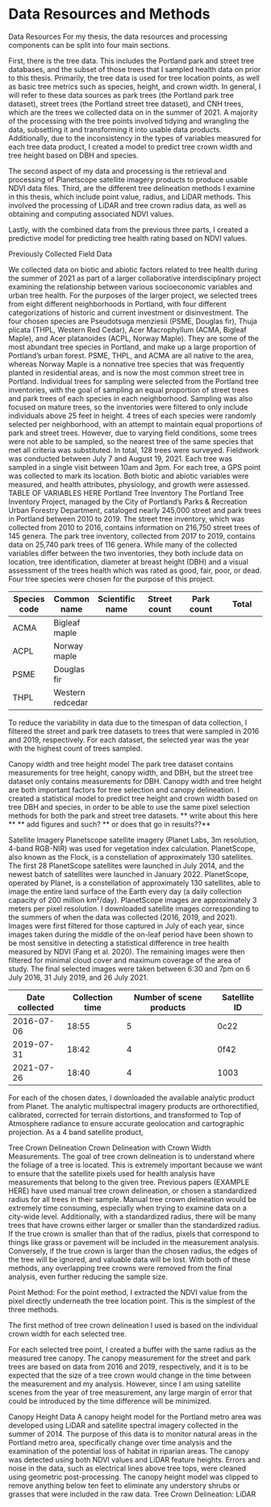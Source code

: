 # Data Resources and Methods {#data-methods}

<!-- Required to number equations in HTML files -->

```{=html}
<script type="text/x-mathjax-config">
MathJax.Hub.Config({
  TeX: { equationNumbers: { autoNumber: "AMS" } }
});
</script>
```
Data Resources For my thesis, the data resources and processing components can be split into four main sections.

First, there is the tree data. This includes the Portland park and street tree databases, and the subset of those trees that I sampled health data on prior to this thesis. Primarily, the tree data is used for tree location points, as well as basic tree metrics such as species, height, and crown width. In general, I will refer to these data sources as park trees (the Portland park tree dataset), street trees (the Portland street tree dataset), and CNH trees, which are the trees we collected data on in the summer of 2021. A majority of the processing with the tree points involved tidying and wrangling the data, subsetting it and transforming it into usable data products. Additionally, due to the inconsistency in the types of variables measured for each tree data product, I created a model to predict tree crown width and tree height based on DBH and species.

The second aspect of my data and processing is the retrieval and processing of Planetscope satellite imagery products to produce usable NDVI data files. Third, are the different tree delineation methods I examine in this thesis, which include point value, radius, and LiDAR methods. This involved the processing of LiDAR and tree crown radius data, as well as obtaining and computing associated NDVI values.

Lastly, with the combined data from the previous three parts, I created a predictive model for predicting tree health rating based on NDVI values.

Previously Collected Field Data

We collected data on biotic and abiotic factors related to tree health during the summer of 2021 as part of a larger collaborative interdisciplinary project examining the relationship between various socioeconomic variables and urban tree health. For the purposes of the larger project, we selected trees from eight different neighborhoods in Portland, with four different categorizations of historic and current investment or disinvestment. The four chosen species are Pseudotsuga menziesii (PSME, Douglas fir), Thuja plicata (THPL, Western Red Cedar), Acer Macrophyllum (ACMA, Bigleaf Maple), and Acer platanoides (ACPL, Norway Maple). They are some of the most abundant tree species in Portland, and make up a large proportion of Portland's urban forest. PSME, THPL, and ACMA are all native to the area, whereas Norway Maple is a nonnative tree species that was frequently planted in residential areas, and is now the most common street tree in Portland. Individual trees for sampling were selected from the Portland tree inventories, with the goal of sampling an equal proportion of street trees and park trees of each species in each neighborhood. Sampling was also focused on mature trees, so the inventories were filtered to only include individuals above 25 feet in height. 4 trees of each species were randomly selected per neighborhood, with an attempt to maintain equal proportions of park and street trees. However, due to varying field conditions, some trees were not able to be sampled, so the nearest tree of the same species that met all criteria was substituted. In total, 128 trees were surveyed. Fieldwork was conducted between July 7 and August 19, 2021. Each tree was sampled in a single visit between 10am and 3pm. For each tree, a GPS point was collected to mark its location. Both biotic and abiotic variables were measured, and health attributes, physiology, and growth were assessed. TABLE OF VARIABLES HERE Portland Tree Inventory The Portland Tree Inventory Project, managed by the City of Portland's Parks & Recreation Urban Forestry Department, cataloged nearly 245,000 street and park trees in Portland between 2010 to 2019. The street tree inventory, which was collected from 2010 to 2016, contains information on 216,750 street trees of 145 genera. The park tree inventory, collected from 2017 to 2019, contains data on 25,740 park trees of 116 genera. While many of the collected variables differ between the two inventories, they both include data on location, tree identification, diameter at breast height (DBH) and a visual assessment of the trees health which was rated as good, fair, poor, or dead. Four tree species were chosen for the purpose of this project.

| Species code | Common name      | Scientific name | Street count | Park count | Total |
|------------|------------|------------|------------|------------|------------|
| ACMA         | Bigleaf maple    |                 |              |            |       |
| ACPL         | Norway maple     |                 |              |            |       |
| PSME         | Douglas fir      |                 |              |            |       |
| THPL         | Western redcedar |                 |              |            |       |

To reduce the variability in data due to the timespan of data collection, I filtered the street and park tree datasets to trees that were sampled in 2016 and 2019, respectively. For each dataset, the selected year was the year with the highest count of trees sampled.

Canopy width and tree height model The park tree dataset contains measurements for tree height, canopy width, and DBH, but the street tree dataset only contains measurements for DBH. Canopy width and tree height are both important factors for tree selection and canopy delineation. I created a statistical model to predict tree height and crown width based on tree DBH and species, in order to be able to use the same pixel selection methods for both the park and street tree datasets. \*\* write about this here \*\* \*\* add figures and such? \*\* or does that go in results??\*\*

Satellite Imagery Planetscope satellite imagery (Planet Labs, 3m resolution, 4-band RGB-NIR) was used for vegetation index calculation. PlanetScope, also known as the Flock, is a constellation of approximately 130 satellites. The first 28 PlanetScope satellites were launched in July 2014, and the newest batch of satellites were launched in January 2022. PlanetScope, operated by Planet, is a constellation of approximately 130 satellites, able to image the entire land surface of the Earth every day (a daily collection capacity of 200 million km²/day). PlanetScope images are approximately 3 meters per pixel resolution. I downloaded satellite images corresponding to the summers of when the data was collected (2016, 2019, and 2021). Images were first filtered for those captured in July of each year, since images taken during the middle of the on-leaf period have been shown to be most sensitive in detecting a statistical difference in tree health measured by NDVI (Fang et al. 2020). The remaining images were then filtered for minimal cloud cover and maximum coverage of the area of study. The final selected images were taken between 6:30 and 7pm on 6 July 2016, 31 July 2019, and 26 July 2021.

| Date collected | Collection time | Number of scene products | Satellite ID |
|----------------|-----------------|--------------------------|--------------|
| 2016-07-06     | 18:55           | 5                        | 0c22         |
| 2019-07-31     | 18:42           | 4                        | 0f42         |
| 2021-07-26     | 18:40           | 4                        | 1003         |

For each of the chosen dates, I downloaded the available analytic product from Planet. The analytic multispectral imagery products are orthorectified, calibrated, corrected for terrain distortions, and transformed to Top of Atmosphere radiance to ensure accurate geolocation and cartographic projection. As a 4 band satellite product,

Tree Crown Delineation Crown Delineation with Crown Width Measurements. The goal of tree crown delineation is to understand where the foliage of a tree is located. This is extremely important because we want to ensure that the satellite pixels used for health analysis have measurements that belong to the given tree. Previous papers (EXAMPLE HERE) have used manual tree crown delineation, or chosen a standardized radius for all trees in their sample. Manual tree crown delineation would be extremely time consuming, especially when trying to examine data on a city-wide level. Additionally, with a standardized radius, there will be many trees that have crowns either larger or smaller than the standardized radius. If the true crown is smaller than that of the radius, pixels that correspond to things like grass or pavement will be included in the measurement analysis. Conversely, if the true crown is larger than the chosen radius, the edges of the tree will be ignored, and valuable data will be lost. With both of these methods, any overlapping tree crowns were removed from the final analysis, even further reducing the sample size.

Point Method: For the point method, I extracted the NDVI value from the pixel directly underneath the tree location point. This is the simplest of the three methods.

The first method of tree crown delineation I used is based on the individual crown width for each selected tree.

For each selected tree point, I created a buffer with the same radius as the measured tree canopy. The canopy measurement for the street and park trees are based on data from 2016 and 2019, respectively, and it is to be expected that the size of a tree crown would change in the time between the measurement and my analysis. However, since I am using satellite scenes from the year of tree measurement, any large margin of error that could be introduced by the time difference will be minimized.

Canopy Height Data A canopy height model for the Portland metro area was developed using LiDAR and satellite spectral imagery collected in the summer of 2014. The purpose of this data is to monitor natural areas in the Portland metro area, specifically change over time analysis and the examination of the potential loss of habitat in riparian areas. The canopy was detected using both NDVI values and LiDAR feature heights. Errors and noise in the data, such as electrical lines above tree tops, were cleaned using geometric post-processing. The canopy height model was clipped to remove anything below ten feet to eliminate any understory shrubs or grasses that were included in the raw data. Tree Crown Delineation: LiDAR
